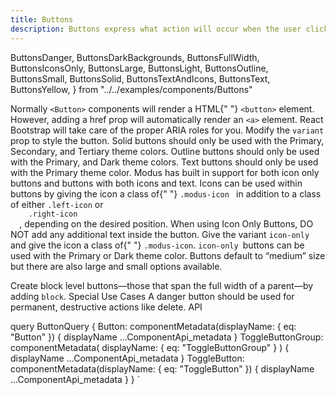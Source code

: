 ```yaml
---
title: Buttons
description: Buttons express what action will occur when the user clicks or touches it. Buttons are used to initialize an action, either in the background or foreground of an experience.
---
```


  ButtonsDanger,
  ButtonsDarkBackgrounds,
  ButtonsFullWidth,
  ButtonsIconsOnly,
  ButtonsLarge,
  ButtonsLight,
  ButtonsOutline,
  ButtonsSmall,
  ButtonsSolid,
  ButtonsTextAndIcons,
  ButtonsText,
  ButtonsYellow,
} from "../../examples/components/Buttons"

<Overview>
  Normally <code>&lt;Button&gt;</code> components will render a HTML{" "}
  <code>&lt;button&gt;</code> element. However, adding a href prop will
  automatically render an <code>&lt;a&gt;</code> element. React Bootstrap will
  take care of the proper ARIA roles for you.
</Overview>

<CodeBlock bigtitle="Button Types">
  Modify the <code>variant</code> prop to style the button.
</CodeBlock>

<CodeBlock title="Solid Buttons" code={ButtonsSolid}>
  Solid buttons should only be used with the Primary, Secondary, and Tertiary
  theme colors.
</CodeBlock>

<CodeBlock title="Outline Buttons" code={ButtonsOutline}>
  Outline buttons should only be used with the Primary, and Dark theme colors.
</CodeBlock>

<CodeBlock title="Text Buttons" code={ButtonsText}>
  Text buttons should only be used with the Primary theme color.
</CodeBlock>

<CodeBlock bigtitle="Icon Buttons">
  Modus has built in support for both icon only buttons and buttons with both
  icons and text.
</CodeBlock>

<CodeBlock title="Text and Icons" code={ButtonsTextAndIcons}>
  Icons can be used within buttons by giving the icon a class of{" "}
  <code>.modus-icon </code>
  in addition to a class of either <code>.left-icon</code> or <code>
    .right-icon
  </code>, depending on the desired position.
</CodeBlock>

<CodeBlock title="Icon Only Buttons " code={ButtonsIconsOnly}>
  When using Icon Only Buttons, DO NOT add any additional text inside the
  button. Give the variant <code>icon-only</code> and give the icon a class of{" "}
  <code>.modus-icon</code>. <code>icon-only </code>buttons can be used with the
  Primary or Dark theme color.
</CodeBlock>

<CodeBlock bigtitle="Button Sizes">
  Buttons default to “medium” size but there are also large and small options
  available.
</CodeBlock>

<CodeBlock title="Small Buttons" code={ButtonsSmall}></CodeBlock>

<CodeBlock title="Large Buttons" code={ButtonsLarge}></CodeBlock>

<CodeBlock title="Full-width (Block) Buttons" code={ButtonsFullWidth}>
  Create block level buttons—those that span the full width of a parent—by
  adding <code>block</code>.
</CodeBlock>

<LinkedHeading id="specialUseCase" h="2" className="h1">
  Special Use Cases
</LinkedHeading>

<CodeBlock title="Danger Button" code={ButtonsDanger}>
  A danger button should be used for permanent, destructive actions like delete.
</CodeBlock>

<LinkedHeading h="2" className="h1" id="buttons-api">
  API
</LinkedHeading>
<ComponentApi metadata={props.data.Button} />
<ComponentApi metadata={props.data.ToggleButtonGroup} />
<ComponentApi metadata={props.data.ToggleButton} />

  query ButtonQuery {
    Button: componentMetadata(displayName: { eq: "Button" }) {
      displayName
      ...ComponentApi_metadata
    }
    ToggleButtonGroup: componentMetadata(
      displayName: { eq: "ToggleButtonGroup" }
    ) {
      displayName
      ...ComponentApi_metadata
    }
    ToggleButton: componentMetadata(displayName: { eq: "ToggleButton" }) {
      displayName
      ...ComponentApi_metadata
    }
  }
`
